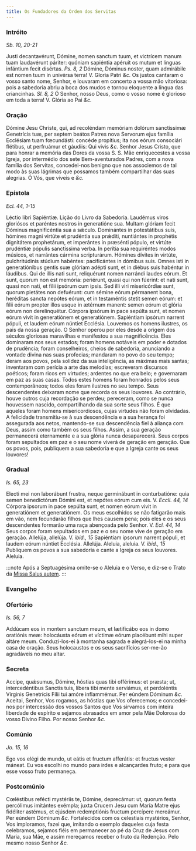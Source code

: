 ```yaml
---
title: Os Fundadores da Ordem dos Servitas
---
```


### Intróito

_Sb. 10, 20-21_

<div class="grid grid-cols-2 gap-5">
  <span class="text-justify">
    Justi decantavérunt, Dómine, nomen sanctum tuum, et victrícem manum tuam
    laudavérunt páriter: quóniam sapiéntia apéruit os mutum et linguas infántium
    fecit disértas. <em>Ps. 8, 2</em> Dómine, Dóminus noster, quam admirábile
    est nomen tuum in univérsa terra! V. Gloria Patri <em>&c.</em>
  </span>
  <span class="text-justify">
    Os justos cantaram o vosso santo nome, Senhor, e louvaram em concerto a
    vossa mão vitoriosa: pois a sabedoria abriu a boca dos mudos e tornou
    eloquente a língua das criancinhas. <em>Sl. 8, 2</em> Ó Senhor, nosso Deus,
    como o vosso nome é glorioso em toda a terra! V. Glória ao Pai <em>&c.</em>
  </span>
</div>

### Oração

<div class="grid grid-cols-2 gap-5">
  <span class="text-justify">
    Dómine Jesu Christe, qui, ad recoléndam memóriam dolórum sanctíssimæ
    Genetrícis tuæ, per septem beátos Patres nova Servorum ejus família
    Ecclésiam tuam fœcundásti: concéde propítius; ita nos eórum consociári
    flétibus, ut perfruámur et gáudiis: Qui vivis <em>&c.</em>
  </span>
  <span class="text-justify">
    Senhor Jesus Cristo, que para honrar a memória das Dores da vossa S. S. Mãe
    enriquecestes a vossa Igreja, por intermédio dos sete Bem-aventurados
    Padres, com a nova família dos Servitas, concedei-nos benigno que nos
    associemos de tal modo às suas lágrimas que possamos também compartilhar das
    suas alegrias. Ó Vós, que viveis e <em>&c.</em>
  </span>
</div>

### Epístola

_Ecl. 44, 1-15_

<div class="grid grid-cols-2 gap-5">
  <span class="text-justify">Léctio libri Sapiéntiæ.</span>
  <span class="text-justify">Lição do Livro da Sabedoria.</span>
  <span class="text-justify">
    Laudémus viros gloriósos et paréntes nostros in generatióne sua. Multam
    glóriam fecit Dóminus magnificéntia sua a sǽculo. Dominántes in potestátibus
    suis, hómines magni virtúte et prudéntia sua prǽditi, nuntiántes in
    prophétis dignitátem prophetárum, et imperántes in præsénti pópulo, et
    virtúte prudéntiæ pópulis sanctíssima verba. In perítia sua requiréntes
    modos músicos, et narrántes cármina scripturárum. Hómines dívites in
    virtúte, pulchritúdinis stúdium habéntes: pacificántes in dómibus suis.
    Omnes isti in generatiónibus gentis suæ glóriam adépti sunt, et in diébus
    suis habéntur in láudibus. Qui de illis nati sunt, reliquérunt nomen
    narrándi laudes eórum. Et sunt, quorum non est memória: periérunt, quasi qui
    non fúerint: et nati sunt, quasi non nati, et fílii ipsórum cum ipsis. Sed
    illi viri misericórdiæ sunt, quorum pietátes non defuérunt: cum sémine eórum
    pérmanent bona, heréditas sancta nepótes eórum, et in testaméntis stetit
    semen eórum: et fílii eórum propter illos usque in ætérnum manent: semen
    eórum et glória eórum non derelinquétur. Córpora ipsórum in pace sepúlta
    sunt, et nomen eórum vivit in generatiónem et generatiónem. Sapiéntiam
    ipsórum narrent pópuli, et laudem eórum núntiet Ecclésia.
  </span>
  <span class="text-justify">
    Louvemos os homens ilustres, os pais da nossa geração. O Senhor operou por
    eles desde a origem dos séculos gloriosas maravilhas e manifestou a sua
    magnificência. Eles dominaram nos seus estados; foram homens notáveis em
    poder e dotados de prudência; foram conselheiros, cheios de sabedoria,
    anunciando a vontade divina nas suas profecias; mandaram no povo do seu
    tempo; deram aos povos, pela solidez da sua inteligência, as máximas mais
    santas; inventaram com perícia a arte das melodias; escreveram discursos
    poéticos; foram ricos em virtudes; ardentes no que era belo; e governaram em
    paz as suas casas. Todos estes homens foram honrados pelos seus
    contemporâneos; todos eles foram ilustres no seu tempo. Seus descendentes
    deixaram nome que recorda os seus louvores. Ao contrário, houve outros cuja
    recordação se perdeu; pereceram, como se nunca houvessem nascido,
    compartilhando da sua sorte seus filhos. É que aqueles foram homens
    misericordiosos, cujas virtudes não foram olvidadas. A felicidade
    transmitiu-se à sua descendência e a sua herança foi assegurada aos netos,
    mantendo-se sua descendência fiel à aliança com Deus, assim como também os
    seus filhos. Assim, a sua geração permanecerá eternamente e a sua glória
    nunca desaparecerá. Seus corpos foram sepultados em paz e o seu nome viverá
    de geração em geração. Que os povos, pois, publiquem a sua sabedoria e que a
    Igreja cante os seus louvores!
  </span>
</div>

### Gradual

_Is. 65, 23_

<div class="grid grid-cols-2 gap-5">
  <span class="text-justify">
    Electi mei non laborábunt frustra, neque germinábunt in conturbatióne: quia
    semen benedictórum Dómini est, et nepótes eórum cum eis. V.
    <em>Eccli. 44, 14</em> Córpora ipsorum in pace sepúlta sunt, et nomen eórum vivit
    in generatiónem et generatiónem.
  </span>
  <span class="text-justify">
    Os meus escolhidos se não fatigarão mais em vão, nem fecundarão filhos que
    lhes causem pena; pois eles e os seus descendentes formarão uma raça
    abençoada pelo Senhor. V. <em>Ecl. 44, 14</em> Seus corpos foram sepultados
    em paz e o seu nome vive de geração em geração.
  </span>
  <span class="text-justify">
    Allelúja, allelúja. V. <em>ibid., 15</em> Sapiéntiam ipsorum narrent pópuli,
    et laudem eórum núntiet Ecclésia. Allelúja.
  </span>
  <span class="text-justify">
    Aleluia, aleluia. V. <em>ibid., 15</em> Publiquem os povos a sua sabedoria e
    cante a Igreja os seus louvores. Aleluia.
  </span>
</div>

:::note
Após a Septuagésima omite-se o Aleluia e o Verso, e diz-se o Trato da [Missa Salus autem](/missal/comum/8muitosmartires3).
:::

### Evangelho


<LinkCard
  href="/missal/comum/16abades#evangelho"
  title="Abades - Missa Os justi"
/>

### Ofertório

_Is. 56, 7_

<div class="grid grid-cols-2 gap-5">
  <span class="text-justify">
    Addúcam eos in montem sanctum meum, et lætificábo eos in domo oratiónis meæ:
    holocáusta eórum et víctimæ eórum placébunt mihi super altáre meum.
  </span>
  <span class="text-justify">
    Conduzi-los-ei à montanha sagrada e alegrá-los-ei na minha casa de oração.
    Seus holocaustos e os seus sacrifícios ser-me-ão agradáveis no meu altar.
  </span>
</div>

### Secreta

<div class="grid grid-cols-2 gap-5">
  <span class="text-justify">
    Accipe, quǽsumus, Dómine, hóstias quas tibi offérimus: et præsta; ut,
    intercedéntibus Sanctis tuis, libera tibi mente serviámus, et perdoléntis
    Vírginis Genetrícis Fílii tui amóre inflammémur. Per eúndem Dóminum
    <em>&c.</em>
  </span>
  <span class="text-justify">
    Aceitai, Senhor, Vos rogamos, as hóstias que Vos oferecemos; e concedei-nos
    por intercessão dos vossos Santos que Vos sirvamos com inteira liberdade de
    espírito e sejamos abrasados em amor pela Mãe Dolorosa do vosso Divino
    Filho. Por nosso Senhor <em>&c.</em>
  </span>
</div>

### Comúnio

_Jo. 15, 16_

<div class="grid grid-cols-2 gap-5">
  <span class="text-justify">
    Ego vos elégi de mundo, ut eátis et fructum afferátis: et fructus vester
    máneat.
  </span>
  <span class="text-justify">
    Eu vos escolhi no mundo para irdes e alcançardes fruto; e para que esse
    vosso fruto permaneça.
  </span>
</div>

### Postcomúnio

<div class="grid grid-cols-2 gap-5">
  <span class="text-justify">
    Cœléstibus refécti mystériis te, Dómine, deprecámur: ut, quorum festa
    percólimus imitántes exémpla; juxta Crucem Jesu cum María Matre ejus
    fidéliter astémus, et ejúsdem redemptiónis fructum percípere mereámur. Per
    eúndem Dóminum <em>&c.</em>
  </span>
  <span class="text-justify">
    Fortalecidos com os celestiais mystérios, Senhor, Vos imploramos, fazei que,
    imitando o exemplo daqueles cuja festa celebramos, sejamos fiéis em
    permanecer ao pé da Cruz de Jesus com Maria, sua Mãe, e assim mereçamos
    receber o fruto da Redenção. Pelo mesmo nosso Senhor <em>&c.</em>
  </span>
</div>
